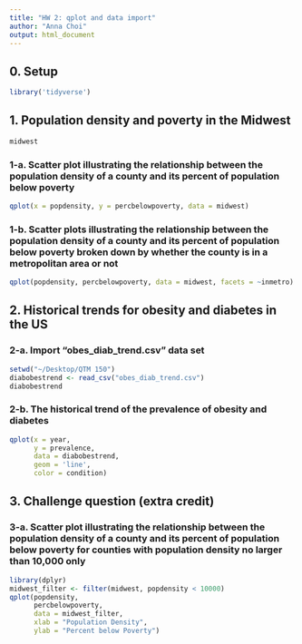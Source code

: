 ```yaml
---
title: "HW 2: qplot and data import"
author: "Anna Choi"
output: html_document
---
```


## 0. Setup
```r
library('tidyverse')
```


## 1. Population density and poverty in the Midwest
```r
midwest
```

### 1-a. Scatter plot illustrating the relationship between the population density of a county and its percent of population below poverty

```r
qplot(x = popdensity, y = percbelowpoverty, data = midwest)
```

### 1-b. Scatter plots illustrating the relationship between the population density of a county and its percent of population below poverty broken down by whether the county is in a metropolitan area or not

```r
qplot(popdensity, percbelowpoverty, data = midwest, facets = ~inmetro)
```


## 2. Historical trends for obesity and diabetes in the US

### 2-a. Import "obes_diab_trend.csv" data set

```r
setwd("~/Desktop/QTM 150")
diabobestrend <- read_csv("obes_diab_trend.csv")
diabobestrend
```

### 2-b. The historical trend of the prevalence of obesity and diabetes

```r
qplot(x = year,
      y = prevalence,
      data = diabobestrend,
      geom = 'line',
      color = condition)
```


## 3. Challenge question (extra credit)

### 3-a. Scatter plot illustrating the relationship between the population density of a county and its percent of population below poverty for counties with population density no larger than 10,000 only

```r
library(dplyr)
midwest_filter <- filter(midwest, popdensity < 10000)
qplot(popdensity,
      percbelowpoverty,
      data = midwest_filter,
      xlab = "Population Density",
      ylab = "Percent below Poverty")
```
